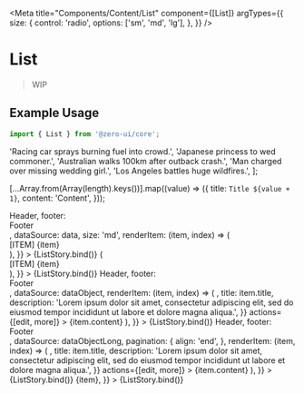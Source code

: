 
<Meta
  title="Components/Content/List"
  component={[List]}
  argTypes={{
    size: {
      control: 'radio',
      options: ['sm', 'md', 'lg'],
    },
  }}
/>


# List

> WIP

## Example Usage

```jsx
import { List } from '@zero-ui/core';
```

  'Racing car sprays burning fuel into crowd.',
  'Japanese princess to wed commoner.',
  'Australian walks 100km after outback crash.',
  'Man charged over missing wedding girl.',
  'Los Angeles battles huge wildfires.',
];

  [...Array.from(Array(length).keys())].map((value) => ({
    title: `Title ${value + 1}`,
    content: 'Content',
  }));



<Canvas columns={2} withSource="close">
  <Story
    name="Simple List"
    args={{
      bordered: true,
      header: <div>Header</div>,
      footer: <div>Footer</div>,
      dataSource: data,
      size: 'md',
      renderItem: (item, index) => (
        <List.Item>
          <div>[ITEM] {item}</div>
        </List.Item>
      ),
    }}
  >
    {ListStory.bind()}
  </Story>
  <Story
    name="Simple List without Header & Footer"
    args={{
      bordered: true,
      dataSource: data,
      renderItem: (item, index) => (
        <List.Item>
          <div>[ITEM] {item}</div>
        </List.Item>
      ),
    }}
  >
    {ListStory.bind()}
  </Story>
  <Story
    name="Basic List"
    args={{
      bordered: true,
      header: <div>Header</div>,
      footer: <div>Footer</div>,
      dataSource: dataObject,
      renderItem: (item, index) => (
        <List.Item
          meta={{
            avatar: <Avatar size={4} src="https://i.pravatar.cc/300?img=68" />,
            title: item.title,
            description:
              'Lorem ipsum dolor sit amet, consectetur adipiscing elit, sed do eiusmod tempor incididunt ut labore et dolore magna aliqua.',
          }}
          actions={[<a key="list-edit">edit</a>, <a key="list-more">more</a>]}
        >
          {item.content}
        </List.Item>
      ),
    }}
  >
    {ListStory.bind()}
  </Story>
  <Story
    name="Basic List with Pagination"
    args={{
      bordered: true,
      header: <div>Header</div>,
      footer: <div>Footer</div>,
      dataSource: dataObjectLong,
      pagination: {
        align: 'end',
      },
      renderItem: (item, index) => (
        <List.Item
          meta={{
            avatar: <Avatar size={4} src="https://i.pravatar.cc/300?img=68" />,
            title: item.title,
            description:
              'Lorem ipsum dolor sit amet, consectetur adipiscing elit, sed do eiusmod tempor incididunt ut labore et dolore magna aliqua.',
          }}
          actions={[<a key="list-edit">edit</a>, <a key="list-more">more</a>]}
        >
          {item.content}
        </List.Item>
      ),
    }}
  >
    {ListStory.bind()}
  </Story>
  <Story
    name="Grid"
    args={{
      bordered: true,
      dataSource: data,
      grid: {
        templateColumns: 'auto auto auto',
      },
      renderItem: (item, index) => <List.Item>{item}</List.Item>,
    }}
  >
    {ListStory.bind()}
  </Story>
</Canvas>

<ArgsTable of={List} />
